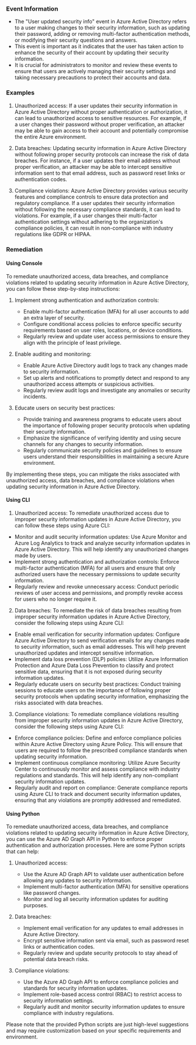 
### Event Information

- The "User updated security info" event in Azure Active Directory refers to a user making changes to their security information, such as updating their password, adding or removing multi-factor authentication methods, or modifying their security questions and answers.
- This event is important as it indicates that the user has taken action to enhance the security of their account by updating their security information.
- It is crucial for administrators to monitor and review these events to ensure that users are actively managing their security settings and taking necessary precautions to protect their accounts and data.


### Examples

1. Unauthorized access: If a user updates their security information in Azure Active Directory without proper authentication or authorization, it can lead to unauthorized access to sensitive resources. For example, if a user changes their password without proper verification, an attacker may be able to gain access to their account and potentially compromise the entire Azure environment.

2. Data breaches: Updating security information in Azure Active Directory without following proper security protocols can increase the risk of data breaches. For instance, if a user updates their email address without proper verification, an attacker may be able to intercept sensitive information sent to that email address, such as password reset links or authentication codes.

3. Compliance violations: Azure Active Directory provides various security features and compliance controls to ensure data protection and regulatory compliance. If a user updates their security information without following the necessary compliance standards, it can lead to violations. For example, if a user changes their multi-factor authentication settings without adhering to the organization's compliance policies, it can result in non-compliance with industry regulations like GDPR or HIPAA.

### Remediation

#### Using Console

To remediate unauthorized access, data breaches, and compliance violations related to updating security information in Azure Active Directory, you can follow these step-by-step instructions:

1. Implement strong authentication and authorization controls:
   - Enable multi-factor authentication (MFA) for all user accounts to add an extra layer of security.
   - Configure conditional access policies to enforce specific security requirements based on user roles, locations, or device conditions.
   - Regularly review and update user access permissions to ensure they align with the principle of least privilege.

2. Enable auditing and monitoring:
   - Enable Azure Active Directory audit logs to track any changes made to security information.
   - Set up alerts and notifications to promptly detect and respond to any unauthorized access attempts or suspicious activities.
   - Regularly review audit logs and investigate any anomalies or security incidents.

3. Educate users on security best practices:
   - Provide training and awareness programs to educate users about the importance of following proper security protocols when updating their security information.
   - Emphasize the significance of verifying identity and using secure channels for any changes to security information.
   - Regularly communicate security policies and guidelines to ensure users understand their responsibilities in maintaining a secure Azure environment.

By implementing these steps, you can mitigate the risks associated with unauthorized access, data breaches, and compliance violations when updating security information in Azure Active Directory.

#### Using CLI

1. Unauthorized access: To remediate unauthorized access due to improper security information updates in Azure Active Directory, you can follow these steps using Azure CLI:

- Monitor and audit security information updates: Use Azure Monitor and Azure Log Analytics to track and analyze security information updates in Azure Active Directory. This will help identify any unauthorized changes made by users.
- Implement strong authentication and authorization controls: Enforce multi-factor authentication (MFA) for all users and ensure that only authorized users have the necessary permissions to update security information.
- Regularly review and revoke unnecessary access: Conduct periodic reviews of user access and permissions, and promptly revoke access for users who no longer require it.

2. Data breaches: To remediate the risk of data breaches resulting from improper security information updates in Azure Active Directory, consider the following steps using Azure CLI:

- Enable email verification for security information updates: Configure Azure Active Directory to send verification emails for any changes made to security information, such as email addresses. This will help prevent unauthorized updates and intercept sensitive information.
- Implement data loss prevention (DLP) policies: Utilize Azure Information Protection and Azure Data Loss Prevention to classify and protect sensitive data, ensuring that it is not exposed during security information updates.
- Regularly educate users on security best practices: Conduct training sessions to educate users on the importance of following proper security protocols when updating security information, emphasizing the risks associated with data breaches.

3. Compliance violations: To remediate compliance violations resulting from improper security information updates in Azure Active Directory, consider the following steps using Azure CLI:

- Enforce compliance policies: Define and enforce compliance policies within Azure Active Directory using Azure Policy. This will ensure that users are required to follow the prescribed compliance standards when updating security information.
- Implement continuous compliance monitoring: Utilize Azure Security Center to continuously monitor and assess compliance with industry regulations and standards. This will help identify any non-compliant security information updates.
- Regularly audit and report on compliance: Generate compliance reports using Azure CLI to track and document security information updates, ensuring that any violations are promptly addressed and remediated.

#### Using Python

To remediate unauthorized access, data breaches, and compliance violations related to updating security information in Azure Active Directory, you can use the Azure AD Graph API in Python to enforce proper authentication and authorization processes. Here are some Python scripts that can help:

1. Unauthorized access:
   - Use the Azure AD Graph API to validate user authentication before allowing any updates to security information.
   - Implement multi-factor authentication (MFA) for sensitive operations like password changes.
   - Monitor and log all security information updates for auditing purposes.

2. Data breaches:
   - Implement email verification for any updates to email addresses in Azure Active Directory.
   - Encrypt sensitive information sent via email, such as password reset links or authentication codes.
   - Regularly review and update security protocols to stay ahead of potential data breach risks.

3. Compliance violations:
   - Use the Azure AD Graph API to enforce compliance policies and standards for security information updates.
   - Implement role-based access control (RBAC) to restrict access to security information settings.
   - Regularly audit and monitor security information updates to ensure compliance with industry regulations.

Please note that the provided Python scripts are just high-level suggestions and may require customization based on your specific requirements and environment.

